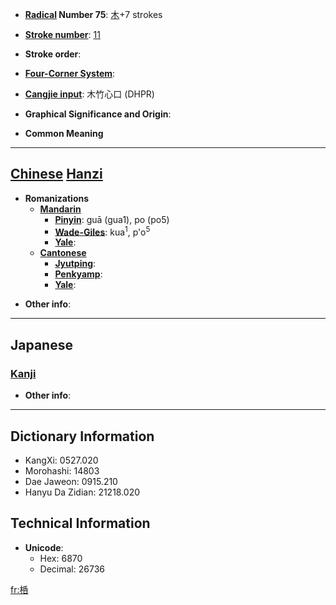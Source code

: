 * '''[[Wiktionary:Chinese radical index| Radical]] Number 75''': [[Wiktionary:Chinese radical index 木|木]]+7 strokes

* '''[[Wiktionary:Chinese total strokes index|Stroke number]]''': [[Wiktionary:Chinese total strokes index 11|11]]

* '''Stroke order''': 

* '''[[Wiktionary:Chinese four corner index|Four-Corner System]]''': 

* '''[[Wiktionary:Chinese Cangjie index|Cangjie input]]''': 木竹心口 (DHPR)

* '''Graphical Significance and Origin''': 

* '''Common Meaning'''

----

== [[Chinese]] [[Hanzi]] ==

* '''Romanizations'''
** '''[[Mandarin]]'''
*** '''[[Pinyin]]''': guā (gua1), po (po5)
*** '''[[Wade-Giles]]''': kua<sup>1</sup>, p'o<sup>5</sup>
*** '''[[Yale]]''': 
** '''[[Cantonese]]'''
*** '''[[Jyutping]]''':
*** '''[[Penkyamp]]''': 
*** '''[[Yale]]''': 

* '''Other info''': 

----

==Japanese==
===[[Kanji]]===
{{kanji|on readings=[[かつ]] (katsu), [[かち]] (kachi)
|kun readings=[[ゆだめ]] (yudame)
}}

* '''Other info''':  

----

== Dictionary Information ==

* KangXi: 0527.020
* Morohashi: 14803
* Dae Jaweon: 0915.210
* Hanyu Da Zidian: 21218.020

== Technical Information ==

* '''Unicode''':
** Hex: 6870
** Decimal: 26736

[[fr:桰]]